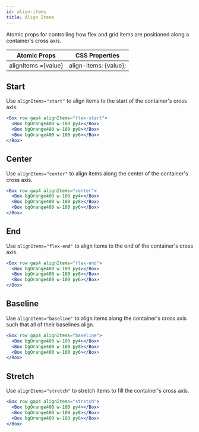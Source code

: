```yaml
---
id: align-items
title: Align Items
---
```


Atomic props for controlling how flex and grid items are positioned along a container's cross axis.

| Atomic Props        | CSS Properties        |
| ------------------- | --------------------- |
| alignItems ={value} | align-items: {value}; |

## Start

Use `alignItems="start"` to align items to the start of the container's cross axis.

```jsx live
<Box row gap4 alignItems="flex-start">
  <Box bgOrange400 w-100 py4></Box>
  <Box bgOrange400 w-100 py8></Box>
  <Box bgOrange400 w-100 py6></Box>
</Box>
```

## Center

Use `alignItems="center"` to align items along the center of the container's cross axis.

```jsx live
<Box row gap4 alignItems="center">
  <Box bgOrange400 w-100 py4></Box>
  <Box bgOrange400 w-100 py8></Box>
  <Box bgOrange400 w-100 py6></Box>
</Box>
```

## End

Use `alignItems="flex-end"` to align items to the end of the container's cross axis.

```jsx live
<Box row gap4 alignItems="flex-end">
  <Box bgOrange400 w-100 py4></Box>
  <Box bgOrange400 w-100 py8></Box>
  <Box bgOrange400 w-100 py6></Box>
</Box>
```

## Baseline

Use `alignItems="baseline"` to align items along the container's cross axis such that all of their baselines align.

```jsx live
<Box row gap4 alignItems="baseline">
  <Box bgOrange400 w-100 py4></Box>
  <Box bgOrange400 w-100 py8></Box>
  <Box bgOrange400 w-100 py6></Box>
</Box>
```

## Stretch

Use `alignItems="stretch"` to stretch items to fill the container's cross axis.

```jsx live
<Box row gap4 alignItems="stretch">
  <Box bgOrange400 w-100 py4></Box>
  <Box bgOrange400 w-100 py8></Box>
  <Box bgOrange400 w-100 py6></Box>
</Box>
```
